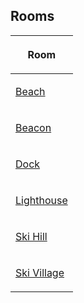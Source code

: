 

==Rooms==
{|class="wikitable plainlinks" style="margin: 1em auto;"
!Room
|-
|[http://archives.clubpenguinwiki.info/swf.cpcheats.info/rooms/2009/penguin_awards_2009/beach.swf Beach]
|-
|[http://archives.clubpenguinwiki.info/swf.cpcheats.info/rooms/2009/penguin_awards_2009/beacon.swf Beacon]
|-
|[http://archives.clubpenguinwiki.info/swf.cpcheats.info/rooms/2009/penguin_awards_2009/dock.swf Dock]
|-
|[http://archives.clubpenguinwiki.info/swf.cpcheats.info/rooms/2009/penguin_awards_2009/light.swf Lighthouse]
|-
|[http://archives.clubpenguinwiki.info/swf.cpcheats.info/rooms/2009/penguin_awards_2009/mtn.swf Ski Hill]
|-
|[http://archives.clubpenguinwiki.info/swf.cpcheats.info/rooms/2009/penguin_awards_2009/village.swf Ski Village]
|}

{{Events}}